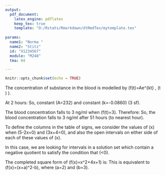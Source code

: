 ---
output:
  pdf_document:
    latex_engine: pdflatex
    keep_tex: true
    template: "O:/Rstats/Rmarkdown/dtRmdTex/mytemplate.tex"
    
params:
  name1: "Norma "
  name2: "Stitz"
  id: "X1234567"
  module: "M248"
  tma: 04

---

```{r setup, include=FALSE}
knitr::opts_chunk$set(echo = TRUE)
```

<!-- 
Writing a TMA in RMarkdown should be easier than in LaTeX.

Before using this Rmarkdown file:

Store "mytemplate.tex" wherever you want but edit the path in the YAML.

Store this Rmd file wherever you want (e.g. "c:/OUstuff/M299/TMAfiles"Rename this "test.Rmd")
Rename the file so that it has same name that you want for your TMA submission, e.g. instead of
"test.Rmd", rename it e.g. "JoanBloggs_X1234567_M111_TMA01.Rmd", or whatever.

If you use \includegraphics, either keep image files in your TMAfile folder or use
e.g. includegraphics[scale=0.75]{"/path/image.png"}

Alter the details in "params" in the YAML, write LaTeX code for the TMA (omit \begin{document}
and \end{document}), and compile with Ctrl-Shift-K.

If you use \includegraphics, either keep image files in your TMAfile folder or use
e.g. includegraphics[scale=0.75]{"/path/image.png"}

If you're mad enough to create plots (why would you when you've got ggplot2 from within Rmarkdown!)
and diagrams, then you will have to edit "mytemplate.tex" to uncomment the relative entries that
initialise those libraries.

Note:
I haven't used the OU tma.sty file to create "mytemplate.tex", because I preferred a few of my own quirky formats (notably for question numbers), though I have pilfered most of the clever stuff from it. 
-->



<!-- % Q1 a -->
\marginnote{\raggedleft \textbf{Q1 a}}<!-- [5mm] -->\vspace{-5mm}
\refstepcounter{Eq}

The concentration of substance in the blood is modelled by \(f(t)=Ae^{kt} \, (t \ge 1) \).

At 2 hours:
\begin{align}
	Ae^{2t} &= 195 \\
	\intertext{And, at 10 hours the concentration is:}
	Ae^{10k} &= 98 \\
	\intertext{We eliminate \(A\) by dividing equation (2) by equation (1):}
	\frac{Ae^{10k}}{Ae^{2k}} &= \frac{98}{195} \nonumber \\
	e^{10k-2k} &= \frac{98}{195} \nonumber \\
	8k &= \ln \left(\frac{98}{195}\right) \nonumber \\
	k &= \frac{ \ln \left(\frac{98}{195}\right)}{8} \nonumber \\
	k &= -0.0860... \nonumber \\
	\intertext{So the constant \(k\) is -0.0860 (3 s.f.). We then find the value of constant \(A\) by substitution into equation (2):}
	Ae^{10k} &= 98 \nonumber \\
	Ae^{10 \times -0.0860...} &= 98 \nonumber \\
	A &= \frac{98}{e^{-0.860...}} \nonumber \\
	&= 231.599...
\end{align}
So, constant \(A=232\) and constant \(k=-0.0860\) (3 sf).

\vspace{20mm}

<!-- % Q1 b -->
\marginnote{\raggedleft \textbf{b}}<!-- [5mm] -->\vspace{-5mm}
The blood concentration falls to 3 ng/ml when \(f(t)=3\). Therefore:
\begin{align}
	Ae^{kt} &= 3 \nonumber \\
	\intertext{Re-arranging to make \(t\) the subject of the equation:}
	e^{kt} &= \frac{3}{A} \nonumber \\
	kt &= \ln \left(\frac{3}{A}\right) \\
	t &= \frac{\ln \left(\frac{3}{A}\right)}{k} \nonumber \\
	\intertext{Substituting our calculated values for \(A\) and \(k\):}
	t &=  \frac{\ln \left(\frac{3}{231.599...}\right)}{-0.0860...} \nonumber \\
	&= 50.537... \nonumber 
\end{align}
So, the blood concentration falls to 3 ng/ml after 51 hours (to nearest hour).
	
\vspace{30mm}

<!-- % Q2 -->
\marginnote{\raggedleft \textbf{Q2}}<!-- [5mm] -->\vspace{-5mm}
\refstepcounter{Eq}

To define the columns in the table of signs, we consider the values of \(x\) when \(5-2x=0\) and \(3x+4=0\), and also the open intervals on either side of each of these values of \(x\).
\begin{align}
	\text{When:} \qquad 5-2x &= 0 \nonumber \\
	x &= \frac{5}{2} \\
	\text{And when:} \qquad 3x+4 &= 0 \nonumber \\
	x &= -\frac{4}{3}
\end{align}
 
 In this case, we are looking for intervals in a solution set which contain a negative quotient to satisfy the condition that  \(\frac{5-2x}{3x+4}<0\).
 
\begin{tabular}{ | l | c | c | c | c | c | }	%{ |l|c|c| }
\cline{2-6}
\multicolumn{1}{l|}{} 
& \hspace{3mm} \((- \infty, -\frac{4}{3})\) \hspace{3mm}
& \hspace{3mm} \(-\frac{4}{3}\) \hspace{3mm}
& \hspace{3mm}  \((-\frac{4}{3},\frac{5}{2})\) \hspace{3mm} 
& \hspace{3mm} \(\frac{5}{2}\) \hspace{3mm}
& \hspace{3mm} \((\frac{5}{2}, \infty)\) \hspace{3mm} 
\\
\hline
\(5-2x\) & + & + & + & 0 & - \\
\hline
\(3x+4\) & - & 0 & + & + & + \\
\hline
\(\frac{5-2x}{3x+4}\) & - & * & + & 0 & - \\
\hline
\end{tabular}

\vspace{30mm}

<!-- % Q3 a (iii) -->
\marginnote{\raggedleft \textbf{Q3 a (iii)}}<!-- [5mm] -->\vspace{-5mm}
\refstepcounter{Eq}

The completed square form of \(f(x)=x^2+4x+1\) is:
\begin{align}
	f(x) &= [x^2+4x]+1 \nonumber \\
	&= [(x+2)^2-4]+1 \\
	&= (x+2)^2-3 \nonumber 
\end{align}
 This is equivalent to \(f(x)=(x+a)^2-b\), where \(a=2\) and \(b=3\).